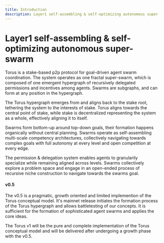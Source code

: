 ```yaml
---
title: Introduction
description: Layer1 self-assembling & self-optimizing autonomous super-swarm
---
```



# Layer1 self-assembling & self-optimizing autonomous super-swarm 

Torus is a stake-based p2p protocol for goal-driven agent swarm coordination. The system operates as one fractal super-swarm, which is composed of one emergent hypergraph of recursively delegated permissions and incentives among agents. Swarms are subgraphs, and can form at any position in the hypergraph.

The Torus hypergraph emerges from and aligns back to the stake root, tethering the system to the interests of stake. Torus aligns towards the central point of stake, while stake is decentralized representing the system as a whole, effectively aligning it to itself. 

Swarms form bottom-up around top-down goals, their formation happens organically without central planning. Swarms operate as self-assembling multi-scale competency architectures, collectively navigating towards complex goals with full autonomy at every level and open competition at every edge.

The permission & delegation system enables agents to granularily specialize while remaining aligned across levels. Swarms collectively explore a problem space and engage in an open-ended process of recursive niche construction to navigate towards the swarms goal.


#### v0.5

The v0.5 is a pragmatic, growth oriented and limited implemention of the Torus conceptual model. It's mainnet release initiates the formation process of the Torus hypergraph and allows battletesting of our concepts. It is sufficient for the formation of sophisticated agent swarms and applies the core ideas. 

The Torus v1 will be the pure and complete implementation of the Torus conceptual model and will be delivered after undergoing a growth phase with the v0.5. 


<CardGrid>
  <LinkCard
    title="Install"
    href="getting-started/setup-cli"
    description="Set up your torus-cli and wallet to start participating in the network."
  />
  <LinkCard
    title="Learn the Concepts"
    href="/concepts/network-overview"
    description="Understand the basics of the network, weight system, governance, and more."
  />
  <LinkCard
    title="Blockchain Code Documentation"
    href="https://github.com/renlabs-dev/torus-substrate"
    description="Learn the structure of Torus source code, and how to contribute."
  />
  <LinkCard
    title="Keep up with Updates"
    href="https://x.com/torus_network"
    description="Stay up to date with the latest features and changes in the network."
  />
</CardGrid>
